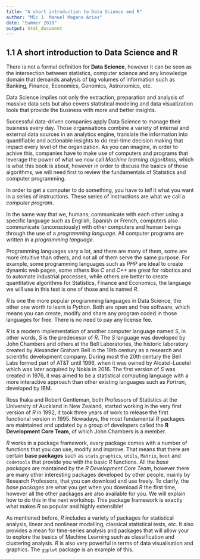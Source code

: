 ```yaml
---
title: "A short introduction to Data Science and R"
author: "MSc J. Manuel Magana Arias"
date: "Summer 2018"
output: html_document
---
```


## 1.1 A short introduction to Data Science and R

There is not a formal definition for **Data Science**, however it can be seen as the intersection between statistics, computer science and any knowledge domain that demands analysis of big volumes of information such as Banking, Finance, Economics, Genomics, Astronomics, etc.

Data Science implies not only the extraction, preparation and analysis of massive data sets but also covers statistical modeling and data visualization tools that provide the business with more and better insights.

Successful data-driven companies apply Data Science to manage their business every day. Those organisations combine a variety of internal and external data sources in an analytics engine, translate the information into quantifiable and actionable insights to do real-time decision making that impact every level of the organization. As you can imagine, in order to achive this, companies have to make use of computers and programs that leverage the power of what we now call *Machine learning algorithms*, which is what this book is about, however in order to discuss the basics of those algorithms, we will need first to review the fundamentals of Statistics and computer programming.

In order to get a computer to do something, you have to *tell* it what you want in a series of instructions. These series of instructions are what we call a *computer program*.

In the same way that we, humans, communicate with each other using a specific language such as English, Spanish or French, computers also communicate (unconsciously) with other computers and human beings through the use of a *programming language*. All computer programs are written in a *programming language*. 

Programming languages vary a lot, and there are many of them, some are more intuitive than others, and not all of them serve the same purpose. For example, some programming languages such as *PHP* are ideal to create dynamic web pages, some others like *C* and *C++* are great for robotics and to automate industrial processes, while others are better to create quantitative algorithms for Statistics, Finance and Economics, the language we will use in this text is one of those and is named *R*.


*R* is one the more popular programming languages in Data Science, the other one worth to learn is *Python*. Both are open and free software, which means you can create, modify and share any program coded in those languages for free. There is no need to pay any license fee. 

*R* is a modern implementation of another computer language named *S*, in other words, *S* is the predecesor of *R*. The *S* language was developed by John Chambers and others at the Bell Laboratories, the historic laboratory created by Alexander Graham Bell in the 19th century as a research and scientific development company. During most the 20th century the Bell Labs formed part of AT&T until 1996, when it was owned by Alcatel-Lucetel which was later acquired by Nokia in 2016. The first version of *S* was created in 1976, it was aimed to be a statistical computing language with a more interactive approach than other existing languages such as *Fortran*, developed by IBM.

Ross Ihaka and Robert Gentleman, both Professors of Statistics at the University of Auckland in New Zealand, started working in the very first version of *R* in 1992, it took three years of work to release the first functional version in 1995. Nowadays, the most fundamental *R* packages are maintained and updated by a group of developers called the **R Development Core Team**, of which John Chambers is a member.

*R* works in a package framework, every package comes with a number of functions that you can use, modify and improve. That means that there are certain **base packages** such as `stats`,`graphics`, `utils`, `Matrix`, `boot` and `codetools` that provide you with the basic *R* functions. All the *base packages* are mantained by the *R Development Core Team*, however there are many other interesting packages developed by other people, mainly by Research Professors, that you can download and use freely. To clarify, the *base packages* are what you get when you download *R* the first time, however all the other packages are also available for you. We will explain how to do this in the next workshop. This package framework is exactly what makes *R* so popular and highly extensible!

As mentioned before, *R* includes a variety of packages for statistical analysis, linear and nonlinear modelling, classical statistical tests, etc. It also provides a mean for time-series analysis and packages that will allow your to explore the basics of Machine Learning such as classification and clustering analysis. *R* is also very powerful in terms of data visualisation and graphics. The `ggplot` package is an example of this.